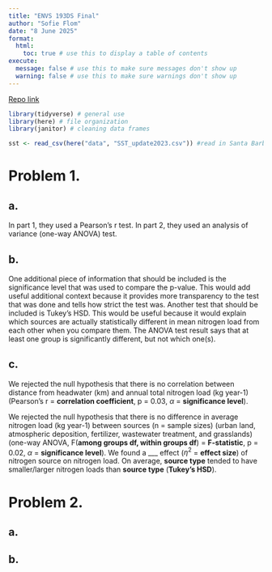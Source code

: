 ```yaml
---
title: "ENVS 193DS Final"
author: "Sofie Flom"
date: "8 June 2025"
format:
  html:
    toc: true # use this to display a table of contents
execute:
  message: false # use this to make sure messages don't show up
  warning: false # use this to make sure warnings don't show up
---
```

[Repo link](https://github.com/sofie-f7/ENVS-193DS_spring-2025_final)

```r
library(tidyverse) # general use
library(here) # file organization
library(janitor) # cleaning data frames

sst <- read_csv(here("data", "SST_update2023.csv")) #read in Santa Barbara SST data in data folder

```

# Problem 1. 

## a. 

In part 1, they used a Pearson's r test. In part 2, they used an analysis of variance (one-way ANOVA) test. 

## b. 

One additional piece of information that should be included is the significance level that was used to compare the p-value. This would add useful additional context because it provides more transparency to the test that was done and tells how strict the test was.
Another test that should be included is Tukey's HSD. This would be useful because it would explain which sources are actually statistically different in mean nitrogen load from each other when you compare them. The ANOVA test result says that at least one group is significantly different, but not which one(s). 

## c. 

We rejected the null hypothesis that there is no correlation between distance from headwater (km) and annual total nitrogen load (kg year-1) (Pearson's r = **correlation coefficient**, p = 0.03, $\alpha$ = **significance level**).

We rejected the null hypothesis that there is no difference in average nitrogen load (kg year-1) between sources (n = sample sizes) (urban land, atmospheric deposition, fertilizer, wastewater treatment, and grasslands) (one-way ANOVA, F(**among groups df, within groups df**) = **F-statistic**, p = 0.02, $\alpha$ = **significance level**). We found a ___ effect ($\eta^2$ = **effect size**) of nitrogen source on nitrogen load. On average, **source type** tended to have smaller/larger nitrogen loads than **source type** (**Tukey's HSD**).

# Problem 2.

## a. 



## b. 
